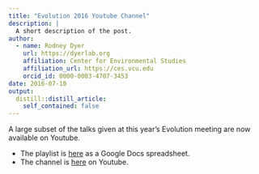 ```yaml
---
title: "Evolution 2016 Youtube Channel"
description: |
  A short description of the post.
author:
  - name: Rodney Dyer
    url: https://dyerlab.org
    affiliation: Center for Environmental Studies
    affiliation_url: https://ces.vcu.edu
    orcid_id: 0000-0003-4707-3453
date: 2016-07-10
output:
  distill::distill_article:
    self_contained: false
---
```





A large subset of the talks given at this year's Evolution meeting are now available on Youtube.

  * The playlist is [here](https://docs.google.com/spreadsheets/d/1L1UgGMAVzVzwKsuznXq9ngf_qFQWAqRGD4EqvAu2waM/edit#gid=0) as a Google Docs spreadsheet.
  * The channel is [here](https://www.youtube.com/channel/UCLbk92wFKK32tphMS0saI7Q/videos) on Youtube.
 
 
 
